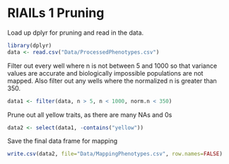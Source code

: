 # RIAILs 1 Pruning

Load up dplyr for pruning and read in the data.

```r
library(dplyr)
data <- read.csv("Data/ProcessedPhenotypes.csv")
```

Filter out every well where n is not between 5 and 1000 so that variance values are accurate and biologically impossible populations are not mapped. Also filter out any wells where the normalized n is greater than 350.

```r
data1 <- filter(data, n > 5, n < 1000, norm.n < 350)
```

Prune out all yellow traits, as there are many NAs and 0s

```r
data2 <- select(data1, -contains("yellow"))
```

Save the final data frame for mapping

```r
write.csv(data2, file="Data/MappingPhenotypes.csv", row.names=FALSE)
```


